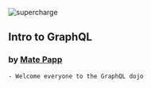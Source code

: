 

<Head>
  <title>Intro to GraphQL</title>
</Head>

![supercharge](./assets/supercharge-logo.svg)

## Intro to GraphQL

### by [Mate Papp](https://twitter.com/matepappp)

```notes
- Welcome everyone to the GraphQL dojo
```
